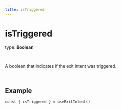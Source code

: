 ```yaml
---
title: isTriggered
---
```


# isTriggered
type: **Boolean**

<br />

A boolean that indicates if the exit intent was triggered.

<br />

## Example

```tsx
const { isTriggered } = useExitIntent()
```

